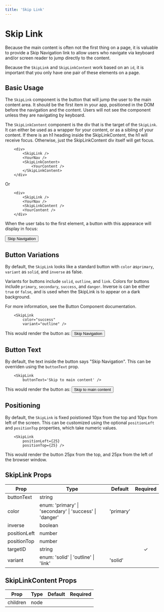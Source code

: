 ```yaml
---
title: 'Skip Link'
---
```



# Skip Link

Because the main content is often not the first thing on a page, it is valuable to provide a Skip Navigation link
to allow users who navigate via keyboard and/or screen reader to jump directly to the content.

Because the `SkipLink` and `SkipLinkContent` work based on an `id`, it is important that you only have one pair of these elements on a page.

## Basic Usage

The `SkipLink` component is the button that will jump the user to the main content area.  It should be the first item in your app, positioned in the DOM before the navigation and the content.
Users will not see the component unless they are navigating by keyboard.

The `SkipLinkContent` component is the div that is the target of the `SkipLink`. It can either be used as a wrapper for your content, or as a sibling of your content.
If there is an h1 heading inside the SkipLinkContent, the h1 will receive focus.  Otherwise, just the SkipLinkContent div itself will get focus.

```
    <div>
        <SkipLink />
        <YourNav />
        <SkipLinkContent>
            <YourContent />
        </SkipLinkContent>
    </div>
```
Or
```
    <div>
        <SkipLink />
        <YourNav />
        <SkipLinkContent />
        <YourContent />
    </div>
```

When the user tabs to the first element, a button with this appearace will display in focus:

<Button>Skip Navigation</Button>

## Button Variations

By default, the `SkipLink` looks like a standard button with `color` as`primary`, `variant` as `solid`, and `inverse` as false.

Variants for buttons include `solid`, `outline`, and `link`.
Colors for buttons include `primary`, `secondary`, `success`, and `danger`.
Inverse is can be either `true` or `false`, and is used when the SkipLink is to appear on a dark background.

For more information, see the <Link to="/api/button">Button Component documentation</Link>.

```
    <SkipLink
        color="success"
        variant="outline" />
```

This would render the button as:
<Button color="success" variant="outline">Skip Navigation</Button>

## Button Text

By default, the text inside the button says "Skip Navigation".  This can be overriden using the `buttonText` prop.

```
    <SkipLink
        buttonText='Skip to main content' />
```

This would render the button as:
<Button>Skip to main content</Button>

## Positioning

By default, the `SkipLink` is fixed poistioned 10px from the top and 10px from left of the screen.  This can be customized using the optional `positionLeft`
and `positionTop` properties, which take numeric values.

```
    <SkipLink
        positionLeft={25}
        positionTop={25} />
```

This would render the button 25px from the top, and 25px from the left of the browser window.


## SkipLink Props

| Prop         | Type                                                                | Default     | Required |
| ------------ | ------------------------------------------------------------------- | ----------- | :------: |
| buttonText   | string                                                              |             |          |
| color        | enum: 'primary' &#124; 'secondary' &#124; 'success' &#124; 'danger' | 'primary'   |          |
| inverse      | boolean                                                             |             |          |
| positionLeft | number                                                              |             |          |
| positionTop  | number                                                              |             |          |
| targetID     | string                                                              |             | &#10003; |
| variant      | enum: 'solid' &#124; 'outline' &#124; 'link'                        | 'solid'     |          |


## SkipLinkContent Props

| Prop       | Type     | Default     | Required |
| ---------- | -------- | ----------- | :------: |
| children   | node     |             |          |